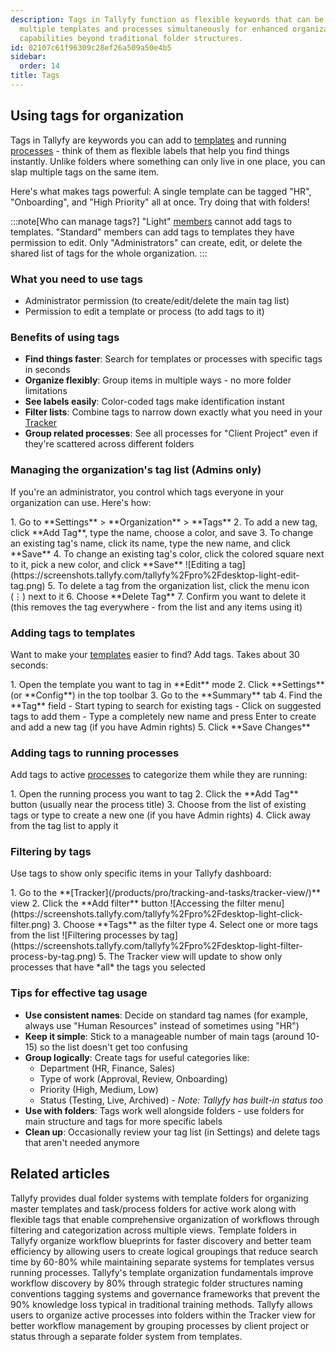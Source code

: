 ```yaml
---
description: Tags in Tallyfy function as flexible keywords that can be applied to
  multiple templates and processes simultaneously for enhanced organization and filtering
  capabilities beyond traditional folder structures.
id: 02107c61f96309c28ef26a509a50e4b5
sidebar:
  order: 14
title: Tags
---
```



## Using tags for organization

Tags in Tallyfy are keywords you can add to [templates](/products/pro/documenting/templates/) and running [processes](/products/pro/tracking-and-tasks/processes/) - think of them as flexible labels that help you find things instantly. Unlike folders where something can only live in one place, you can slap multiple tags on the same item.

Here's what makes tags powerful: A single template can be tagged "HR", "Onboarding", and "High Priority" all at once. Try doing that with folders!

:::note[Who can manage tags?]
"Light" [members](/products/pro/documenting/members/) cannot add tags to templates. "Standard" members can add tags to templates they have permission to edit. Only "Administrators" can create, edit, or delete the shared list of tags for the whole organization.
:::

### What you need to use tags
- Administrator permission (to create/edit/delete the main tag list)
- Permission to edit a template or process (to add tags to it)

### Benefits of using tags

- **Find things faster**: Search for templates or processes with specific tags in seconds
- **Organize flexibly**: Group items in multiple ways - no more folder limitations
- **See labels easily**: Color-coded tags make identification instant
- **Filter lists**: Combine tags to narrow down exactly what you need in your [Tracker](/products/pro/tracking-and-tasks/tracker-view/)
- **Group related processes**: See all processes for "Client Project" even if they're scattered across different folders

### Managing the organization's tag list (Admins only)

If you're an administrator, you control which tags everyone in your organization can use. Here's how:

<Steps>
1. Go to **Settings** > **Organization** > **Tags**
2. To add a new tag, click **Add Tag**, type the name, choose a color, and save
3. To change an existing tag's name, click its name, type the new name, and click **Save**
4. To change an existing tag's color, click the colored square next to it, pick a new color, and click **Save**
   ![Editing a tag](https://screenshots.tallyfy.com/tallyfy%2Fpro%2Fdesktop-light-edit-tag.png)
5. To delete a tag from the organization list, click the menu icon (⋮) next to it
6. Choose **Delete Tag**
7. Confirm you want to delete it (this removes the tag everywhere - from the list and any items using it)
</Steps>

### Adding tags to templates

Want to make your [templates](/products/pro/documenting/templates/) easier to find? Add tags. Takes about 30 seconds:

<Steps>
1. Open the template you want to tag in **Edit** mode
2. Click **Settings** (or **Config**) in the top toolbar
3. Go to the **Summary** tab
4. Find the **Tag** field
   - Start typing to search for existing tags
   - Click on suggested tags to add them
   - Type a completely new name and press Enter to create and add a new tag (if you have Admin rights)
5. Click **Save Changes**
</Steps>

### Adding tags to running processes

Add tags to active [processes](/products/pro/tracking-and-tasks/processes/) to categorize them while they are running:

<Steps>
1. Open the running process you want to tag
2. Click the **Add Tag** button (usually near the process title)
3. Choose from the list of existing tags or type to create a new one (if you have Admin rights)
4. Click away from the tag list to apply it
</Steps>

### Filtering by tags

Use tags to show only specific items in your Tallyfy dashboard:

<Steps>
1. Go to the **[Tracker](/products/pro/tracking-and-tasks/tracker-view/)** view
2. Click the **Add filter** button
   ![Accessing the filter menu](https://screenshots.tallyfy.com/tallyfy%2Fpro%2Fdesktop-light-click-filter.png)
3. Choose **Tags** as the filter type
4. Select one or more tags from the list
   ![Filtering processes by tag](https://screenshots.tallyfy.com/tallyfy%2Fpro%2Fdesktop-light-filter-process-by-tag.png)
5. The Tracker view will update to show only processes that have *all* the tags you selected
</Steps>

### Tips for effective tag usage

- **Use consistent names**: Decide on standard tag names (for example, always use "Human Resources" instead of sometimes using "HR")
- **Keep it simple**: Stick to a manageable number of main tags (around 10-15) so the list doesn't get too confusing
- **Group logically**: Create tags for useful categories like:
  - Department (HR, Finance, Sales)
  - Type of work (Approval, Review, Onboarding)
  - Priority (High, Medium, Low)
  - Status (Testing, Live, Archived) - *Note: Tallyfy has built-in status too*
- **Use with folders**: Tags work well alongside folders - use folders for main structure and tags for more specific labels
- **Clean up**: Occasionally review your tag list (in Settings) and delete tags that aren't needed anymore


## Related articles
<CardGrid>
<LinkTitleCard header="<b>Tasks View > Organize tasks and processes into folders</b>" href="/products/pro/tracking-and-tasks/tasks-view/how-can-i-add-tasks-to-folders-in-tallyfy/" > Tallyfy provides dual folder systems with template folders for organizing master templates and task/process folders for active work along with flexible tags that enable comprehensive organization of workflows through filtering and categorization across multiple views. </LinkTitleCard>
<LinkTitleCard header="<b>Templates > Using folders for templates</b>" href="/products/pro/documenting/templates/organize-templates-into-folders/" > Template folders in Tallyfy organize workflow blueprints for faster discovery and better team efficiency by allowing users to create logical groupings that reduce search time by 60-80% while maintaining separate systems for templates versus running processes. </LinkTitleCard>
<LinkTitleCard header="<b>Templates > Organizing templates</b>" href="/products/pro/documenting/templates/template-organization-best-practices/" > Tallyfy's template organization fundamentals improve workflow discovery by 80% through strategic folder structures naming conventions tagging systems and governance frameworks that prevent the 90% knowledge loss typical in traditional training methods. </LinkTitleCard>
<LinkTitleCard header="<b>Organize Processes > Organize processes into folders</b>" href="/products/pro/tracking-and-tasks/tracker-view/organize-processes/how-can-i-add-tasks-to-folders-in-tallyfy/" > Tallyfy allows users to organize active processes into folders within the Tracker view for better workflow management by grouping processes by client project or status through a separate folder system from templates. </LinkTitleCard>
</CardGrid>